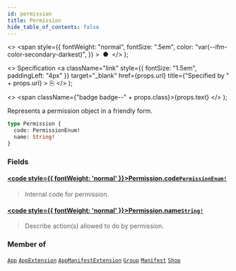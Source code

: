 ```yaml
---
id: permission
title: Permission
hide_table_of_contents: false
---
```


  <>
    <span
      style={{
        fontWeight: "normal",
        fontSize: ".5em",
        color: "var(--ifm-color-secondary-darkest)",
      }}
    >
      &nbsp;●&nbsp;
    </span>
  </>
);

  <>
    Specification
    <a
      className="link"
      style={{ fontSize: "1.5em", paddingLeft: "4px" }}
      target="\_blank"
      href={props.url}
      title={"Specified by " + props.url}
    >
      ⎘
    </a>
  </>
);

  <>
    <span className={"badge badge--" + props.class}>{props.text}</span>
  </>
);

Represents a permission object in a friendly form.

```graphql
type Permission {
  code: PermissionEnum!
  name: String!
}
```

### Fields

#### [<code style={{ fontWeight: 'normal' }}>Permission.<b>code</b></code>](#)<Bullet />[`PermissionEnum!`](../../../api-reference/users/enums/permission-enum) <Badge class="secondary" text="non-null"/> <Badge class="secondary" text="enum"/> <Badge class="secondary" text="users"/>

> Internal code for permission.

#### [<code style={{ fontWeight: 'normal' }}>Permission.<b>name</b></code>](#)<Bullet />[`String!`](../../../api-reference/miscellaneous/scalars/string) <Badge class="secondary" text="non-null"/> <Badge class="secondary" text="scalar"/> <Badge class="secondary" text="miscellaneous"/>

> Describe action(s) allowed to do by permission.

### Member of

[`App`](../../../api-reference/apps/objects/app) <Badge class="secondary" text="object"/><Bullet />[`AppExtension`](../../../api-reference/apps/objects/app-extension) <Badge class="secondary" text="object"/><Bullet />[`AppManifestExtension`](../../../api-reference/apps/objects/app-manifest-extension) <Badge class="secondary" text="object"/><Bullet />[`Group`](../../../api-reference/users/objects/group) <Badge class="secondary" text="object"/><Bullet />[`Manifest`](../../../api-reference/apps/objects/manifest) <Badge class="secondary" text="object"/><Bullet />[`Shop`](../../../api-reference/miscellaneous/objects/shop) <Badge class="secondary" text="object"/>
